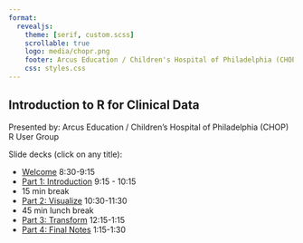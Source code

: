```yaml
---
format: 
  revealjs:
    theme: [serif, custom.scss]
    scrollable: true
    logo: media/chopr.png
    footer: Arcus Education / Children's Hospital of Philadelphia (CHOP) R User Group
    css: styles.css
---
```


## Introduction to R for Clinical Data {.smaller}

Presented by: Arcus Education / Children's Hospital of Philadelphia (CHOP) R User Group

Slide decks (click on any title):


* [Welcome](https://joy-payton-chop.quarto.pub/intro-to-r-for-clinical-data-2023/welcome) 8:30-9:15
* [Part 1: Introduction](https://joy-payton-chop.quarto.pub/intro-to-r-for-clinical-data-2023/introduction) 9:15 - 10:15
* 15 min break
* [Part 2: Visualize](https://joy-payton-chop.quarto.pub/intro-to-r-for-clinical-data-2023/visualize) 10:30-11:30
* 45 min lunch break
* [Part 3: Transform](https://joy-payton-chop.quarto.pub/intro-to-r-for-clinical-data-2023/transform) 12:15-1:15
* [Part 4: Final Notes](https://joy-payton-chop.quarto.pub/intro-to-r-for-clinical-data-2023/dashboards) 1:15-1:30
